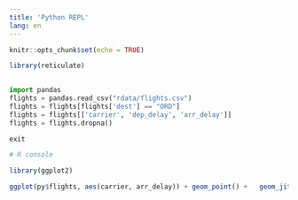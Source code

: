 ```yaml
---
title: 'Python REPL'
lang: en
---
```


```r
knitr::opts_chunk$set(echo = TRUE)

library(reticulate)
  
```

```python

import pandas
flights = pandas.read_csv("rdata/flights.csv")
flights = flights[flights['dest'] == "ORD"]
flights = flights[['carrier', 'dep_delay', 'arr_delay']]
flights = flights.dropna()

exit

```

```r

# R console

library(ggplot2)

ggplot(py$flights, aes(carrier, arr_delay)) + geom_point() +   geom_jitter()

```